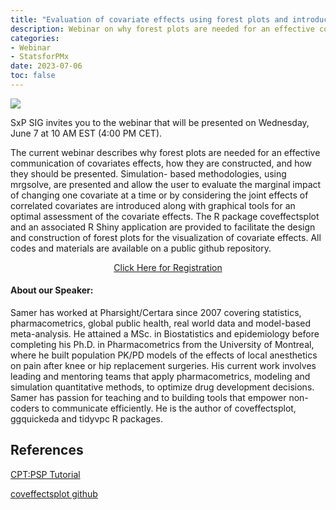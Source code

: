 ```yaml
---
title: "Evaluation of covariate effects using forest plots and introduction to the coveffectsplot R package: Samer Mouksassi"
description: Webinar on why forest plots are needed for an effective communication of covariates effects, how they are constructed, and how they should be presented.
categories: 
- Webinar
- StatsforPMx
date: 2023-07-06
toc: false
---
```


![](/images/webinar-jun2023.png)

SxP SIG invites you to the webinar that will be presented on Wednesday, June 7 at 10 AM EST (4:00 PM CET).

The current webinar describes why forest plots are needed for an effective communication of covariates effects, how they are constructed, and how they should be presented. Simulation- based methodologies, using mrgsolve, are presented and allow the user to evaluate the marginal impact of changing one covariate at a time or by considering the joint effects of correlated covariates are introduced along with graphical tools for an optimal assessment of the covariate effects. The R package coveffectsplot and an associated R Shiny application are provided to facilitate the design and construction of forest plots for the visualization of covariate effects. All codes and materials are available on a public github repository.

<center>[Click Here for Registration](https://us02web.zoom.us/webinar/register/WN_dZ7iSLFIQG6c4P_pUfbfaQ#/registration)</center>

#### About our Speaker:

Samer has worked at Pharsight/Certara since 2007 covering statistics, pharmacometrics, global public health, real world data and model-based meta-analysis. He attained a MSc. in Biostatistics and epidemiology before completing his Ph.D. in Pharmacometrics from the University of Montreal, where he built population PK/PD models of the effects of local anesthetics on pain after knee or hip replacement surgeries. His current work involves leading and mentoring teams that apply pharmacometrics, modeling and simulation quantitative methods, to optimize drug development decisions. Samer has passion for teaching and to building tools that empower non-coders to communicate efficiently. He is the author of coveffectsplot, ggquickeda and tidyvpc R packages.

## References

[CPT:PSP Tutorial](https://ascpt.onlinelibrary.wiley.com/doi/full/10.1002/psp4.12829)

[coveffectsplot github](https://github.com/smouksassi/coveffectsplot)
